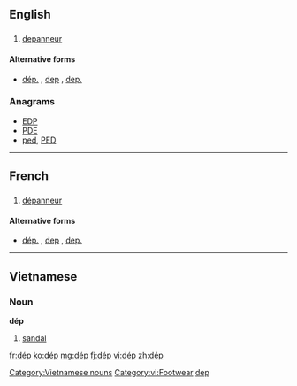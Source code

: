 ==English==

==={{abbreviation-old|en}}===
{{en-abbr}}

# {{Quebec|lang=en}} [[depanneur]]

====Alternative forms====
* [[dép.]] , [[dep]] , [[dep.]]

===Anagrams===
* [[EDP#English|EDP]]
* [[PDE#English|PDE]]
* [[ped#English|ped]], [[PED#English|PED]]

----

==French==

==={{abbreviation-old|lang=fr}}===
{{head|fr|abbreviation}}

# {{Canada|lang=fr}} [[dépanneur]]

====Alternative forms====
* [[dép.]] , [[dep]] , [[dep.]]

----

==Vietnamese==

===Noun===
'''dép'''

# [[sandal]]

{{attention|vi}}

[[Category:Vietnamese nouns]]
[[Category:vi:Footwear]]
[[Category:English terms spelled with É|dep]]

[[fr:dép]]
[[ko:dép]]
[[mg:dép]]
[[fj:dép]]
[[vi:dép]]
[[zh:dép]]